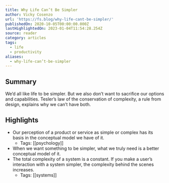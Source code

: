 ```yaml
---
title: Why Life Can’t Be Simpler
author: Vicky Cosenzo
url: 'https://fs.blog/why-life-cant-be-simpler/'
publishedOn: 2020-10-05T00:00:00.000Z
lastHighlightedOn: 2023-01-04T11:54:28.254Z
source: reader
category: articles
tags:
  - life
  - productivity
aliases:
  - why-life-can’t-be-simpler
---
```

## Summary

We’d all like life to be simpler. But we also don’t want to sacrifice our options and capabilities. Tesler’s law of the conservation of complexity, a rule from design, explains why we can’t have both.

## Highlights
- Our perception of a product or service as simple or complex has its basis in the conceptual model we have of it.
    - Tags: [[psychology]] 
- When we want something to be simpler, what we truly need is a better conceptual model of it.
- The total complexity of a system is a constant. If you make a user’s interaction with a system simpler, the complexity behind the scenes increases.
    - Tags: [[systems]]
